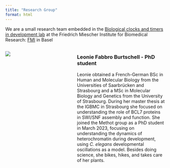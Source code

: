 ```yaml
---
title: "Research Group"
format: html
---
```


We are a small research team embedded in the [Biological clocks and timers in development lab](https://grosshanslab.org/) at the Friedrich Miescher Institute for Biomedical Research: [FMI](https://fmi.ch) in Basel

:::: {.columns}
::: {.column width="30%"}
![](images/ProfileLeonie.webp)
:::
::: {.column width="10%"}
<!-- empty column to create gap -->
:::
::: {.column width="60%"}
### Leonie Fabbro Burtschell - PhD student

Leonie obtained a French-German BSc in Human and Molecular Biology from the Universities of Saarbrücken and Strasbourg and a MSc in Molecular Biology and Genetics from the University of Strasbourg. During her master thesis at the IGBMC in Strasbourg she focused on understanding the role of BCL7 proteins in SWI/SNF assembly and function. She joined the Methot group as a PhD student in March 2023, focusing on understanding the dynamics of heterochromatin during development, using *C. elegans* developmental oscillations as a model. Besides doing science, she bikes, hikes, and takes care of her plants.
:::
::::

:::: {.columns}
::: {.column width="30%"}
### 
:::
::: {.column width="10%"}
<!-- empty column to create gap -->
:::
::: {.column width="60%"}
### 


:::
::::